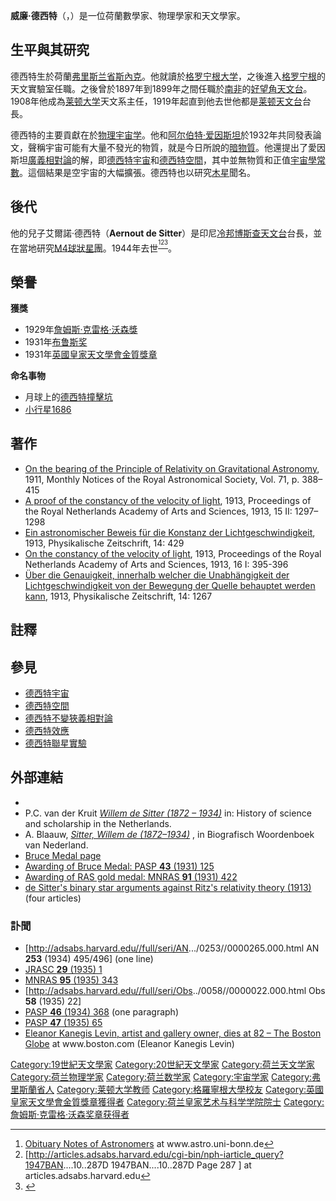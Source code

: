 {{Infobox scientist
|name              = 威廉·德西特<br>Willem de Sitter
|image             = DeSitter.jpg
|image_size       = 150px
|caption           = 
|birth_date        = {{birth date|1872|5|6|df=y}}
|birth_place       = {{NET}}[[弗里斯兰省|弗里斯兰省]][[斯內克|斯內克]]
|death_date        = {{death date and age|1934|11|20|1872|5|6|df=y}}
|death_place       = {{NET}}[[南荷蘭省|南荷蘭省]][[莱顿|莱顿]]
|residence         = 
|citizenship       = 
|nationality       = {{NET}}
|ethnicity         = 
|field             = [[物理學家|物理學家]]
|work_institutions = [[莱顿大学|莱顿大学]]
|alma_mater        = [[格罗宁根大学|格罗宁根大学]]
|doctoral_advisor  = 
|doctoral_students = 
|known_for         = [[德西特宇宙|德西特宇宙]]
|author_abbrev_bot = 
|author_abbrev_zoo = 
|influences        = 
|influenced        = 
|prizes            = 
|religion          = 
|footnotes         = 
|signature         =
}}
'''威廉·德西特'''（{{lang-nl|'''Willem de Sitter'''}}，{{bd|1872年|5月6日|1934年|11月20日|catIdx=S}}）是一位荷蘭數學家、物理學家和天文學家。

==生平與其研究==
德西特生於荷蘭[[弗里斯兰省|弗里斯兰省]][[斯內克|斯內克]]。他就讀於[[格罗宁根大学|格罗宁根大学]]，之後進入[[格罗宁根|格罗宁根]]的天文實驗室任職。之後曾於1897年到1899年之間任職於[[南非|南非]]的[[南非天文台|好望角天文台]]。1908年他成為[[莱顿大学|莱顿大学]]天文系主任，1919年起直到他去世他都是[[莱顿天文台|莱顿天文台]]台長。

德西特的主要貢獻在於[[物理宇宙学|物理宇宙学]]。他和[[阿尔伯特·爱因斯坦|阿尔伯特·爱因斯坦]]於1932年共同發表論文，聲稱宇宙可能有大量不發光的物質，就是今日所說的[[暗物質|暗物質]]。他還提出了愛因斯坦[[廣義相對論|廣義相對論]]的解，即[[德西特宇宙|德西特宇宙]]和[[德西特空間|德西特空間]]，其中並無物質和正值[[宇宙學常數|宇宙學常數]]。這個結果是空宇宙的大幅擴張。德西特也以研究[[木星|木星]]聞名。

==後代==
他的兒子艾爾諾·德西特（'''Aernout de Sitter'''）是印尼[[冷邦|冷邦]][[博斯查天文台|博斯查天文台]]台長，並在當地研究[[M4_(球狀星團)|M4]][[球狀星團|球狀星團]]。1944年去世<sup><ref>[http://www.astro.uni-bonn.de/~pbrosche/persons/obit/obit_si.html Obituary Notes of Astronomers<!-- bot-generated title -->] {{Wayback|url=http://www.astro.uni-bonn.de/~pbrosche/persons/obit/obit_si.html |date=20130723231056 }} at www.astro.uni-bonn.de</ref><ref>[http://articles.adsabs.harvard.edu/cgi-bin/nph-iarticle_query?1947BAN....10..287D 1947BAN....10..287D Page 287<!-- bot-generated title -->] {{Wayback|url=http://articles.adsabs.harvard.edu/cgi-bin/nph-iarticle_query?1947BAN....10..287D |date=20191216062637 }} at articles.adsabs.harvard.edu</ref><ref>{{cite journal
| last = Adriaan
| first = Blaauw
| year = 2004
| title = MY CRUISE THROUGH THE WORLD OF ASTRONOMY
| journal = Annual Review of Astronomy and Astrophysics
| volume = 42
| issue = 1
| pages = 1
| doi = 10.1146/annurev.astro.42.053102.134020
| format = full text
| bibcode=2004ARA&A..42....1B
}}</ref></sup>。

==榮譽==
'''獲獎'''
*1929年[[詹姆斯·克雷格·沃森獎|詹姆斯·克雷格·沃森獎]]
*1931年[[布鲁斯奖|布鲁斯奖]] 
*1931年[[英國皇家天文學會金質獎章|英國皇家天文學會金質獎章]] 
'''命名事物'''
*月球上的[[德西特撞擊坑|德西特撞擊坑]]
*[[小行星1686|小行星1686]]

==著作==
{{Wikisource author|Willem de Sitter}}
{{wikiquote|en:Willem de Sitter}}


*[[s:On_the_bearing_of_the_Principle_of_Relativity_on_Gravitational_Astronomy|On the bearing of the Principle of Relativity on Gravitational Astronomy]], 1911, Monthly Notices of the Royal Astronomical Society, Vol. 71, p. 388–415
*[[s:A_proof_of_the_constancy_of_the_velocity_of_light|A proof of the constancy of the velocity of light]], 1913, Proceedings of the Royal Netherlands Academy of Arts and Sciences, 1913, 15 II: 1297–1298
*[[s:de:Ein_astronomischer_Beweis_für_die_Konstanz_der_Lichtgeschwindigkeit|Ein astronomischer Beweis für die Konstanz der Lichtgeschwindigkeit]], 1913, Physikalische Zeitschrift, 14: 429
*[[s:On_the_constancy_of_the_velocity_of_light|On the constancy of the velocity of light]], 1913, Proceedings of the Royal Netherlands Academy of Arts and Sciences, 1913, 16 I: 395-396
*[[s:de:Über_die_Genauigkeit,_innerhalb_welcher_die_Unabhängigkeit_der_Lichtgeschwindigkeit_von_der_Bewegung_der_Quelle_behauptet_werden_kann|Über die Genauigkeit, innerhalb welcher die Unabhängigkeit der Lichtgeschwindigkeit von der Bewegung der Quelle behauptet werden kann]], 1913, Physikalische Zeitschrift, 14: 1267

==註釋==
{{reflist}}

==參見==
*[[德西特宇宙|德西特宇宙]]
*[[德西特空間|德西特空間]]
*[[德西特不變狹義相對論|德西特不變狹義相對論]]
*[[德西特效應|德西特效應]]
*[[德西特聯星實驗|德西特聯星實驗]]

==外部連結==
{{commons|Willem de Sitter}}
* {{MacTutor Biography|id=Sitter}}
* P.C. van der Kruit [http://www.historyofscience.nl/author.cfm?RecordId=4 ''Willem de Sitter (1872 – 1934)''] {{Wayback|url=http://www.historyofscience.nl/author.cfm?RecordId=4 |date=20080628204028 }} in: History of science and scholarship in the Netherlands.
* A. Blaauw, [http://www.inghist.nl/Onderzoek/Projecten/BWN/lemmata/bwn2/sitter ''Sitter, Willem de (1872–1934)''] {{Wayback|url=http://www.inghist.nl/Onderzoek/Projecten/BWN/lemmata/bwn2/sitter |date=20110519222421 }}, in Biografisch Woordenboek van Nederland.
* [http://www.phys-astro.sonoma.edu/BruceMedalists/deSitter/index.html Bruce Medal page] {{Wayback|url=http://www.phys-astro.sonoma.edu/BruceMedalists/deSitter/index.html |date=20200216163325 }}
* [http://adsabs.harvard.edu//full/seri/PASP./0043//0000125.000.html Awarding of Bruce Medal: PASP '''43''' (1931) 125] {{Wayback|url=http://adsabs.harvard.edu//full/seri/PASP./0043//0000125.000.html |date=20190502144733 }}
* [http://adsabs.harvard.edu//full/seri/MNRAS/0091//0000422.000.html Awarding of RAS gold medal: MNRAS '''91''' (1931) 422] {{Wayback|url=http://adsabs.harvard.edu//full/seri/MNRAS/0091//0000422.000.html |date=20190502194450 }}
* [https://web.archive.org/web/20090129080412/http://www.datasync.com/~rsf1/desitter.htm de Sitter's binary star arguments against Ritz's relativity theory (1913)] (four articles)

===訃聞===
* [http://adsabs.harvard.edu//full/seri/AN.../0253//0000265.000.html AN '''253''' (1934) 495/496] {{Wayback|url=http://adsabs.harvard.edu//full/seri/AN.../0253//0000265.000.html |date=20190502140124 }} (one line)
* [http://adsabs.harvard.edu//full/seri/JRASC/0029//0000001.000.html JRASC '''29''' (1935) 1] {{Wayback|url=http://adsabs.harvard.edu//full/seri/JRASC/0029//0000001.000.html |date=20190502143622 }}
* [http://adsabs.harvard.edu//full/seri/MNRAS/0095//0000343.000.html MNRAS '''95''' (1935) 343] {{Wayback|url=http://adsabs.harvard.edu//full/seri/MNRAS/0095//0000343.000.html |date=20120805130247 }}
* [http://adsabs.harvard.edu//full/seri/Obs../0058//0000022.000.html Obs '''58''' (1935) 22] {{Wayback|url=http://adsabs.harvard.edu//full/seri/Obs../0058//0000022.000.html |date=20190502152057 }}
* [http://adsabs.harvard.edu//full/seri/PASP./0046//0000368.000.html PASP '''46''' (1934) 368] {{Wayback|url=http://adsabs.harvard.edu//full/seri/PASP./0046//0000368.000.html |date=20190502200330 }} (one paragraph)
* [http://adsabs.harvard.edu//full/seri/PASP./0047//0000065.000.html PASP '''47''' (1935) 65] {{Wayback|url=http://adsabs.harvard.edu//full/seri/PASP./0047//0000065.000.html |date=20120805130333 }}
* [http://www.boston.com/bostonglobe/obituaries/articles/2008/06/10/eleanor_k_levin_82_artist_gallery_owner/ Eleanor Kanegis Levin, artist and gallery owner, dies at 82 – The Boston Globe<!-- bot-generated title -->] {{Wayback|url=http://www.boston.com/bostonglobe/obituaries/articles/2008/06/10/eleanor_k_levin_82_artist_gallery_owner/ |date=20160303224123 }} at www.boston.com (Eleanor Kanegis Levin)

{{Relativity}}
{{物理宇宙学}}
{{布鲁斯奖获得者}}
{{詹姆斯·克雷格·沃森奖章获得者}}
{{英国皇家天文学会金质奖章获得者}}

{{Authority control}}
{{DEFAULTSORT:Sitter, Willem De}}
[[Category:19世紀天文學家|Category:19世紀天文學家]]
[[Category:20世紀天文學家|Category:20世紀天文學家]]
[[Category:荷兰天文学家|Category:荷兰天文学家]]
[[Category:荷兰物理学家|Category:荷兰物理学家]]
[[Category:荷兰数学家|Category:荷兰数学家]]
[[Category:宇宙学家|Category:宇宙学家]]
[[Category:弗里斯蘭省人|Category:弗里斯蘭省人]]
[[Category:莱顿大学教师|Category:莱顿大学教师]]
[[Category:格羅寧根大學校友|Category:格羅寧根大學校友]]
[[Category:英國皇家天文學會金質獎章獲得者|Category:英國皇家天文學會金質獎章獲得者]]
[[Category:荷兰皇家艺术与科学学院院士|Category:荷兰皇家艺术与科学学院院士]]
[[Category:詹姆斯·克雷格·沃森奖章获得者|Category:詹姆斯·克雷格·沃森奖章获得者]]